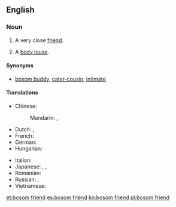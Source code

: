 ==English==

===Noun===
{{en-noun|head=[[bosom]] [[friend]]}}

# A very close [[friend]].
# {{context|slang|euphemistic|lang=en}} A [[body louse]].

====Synonyms====
* {{sense|very close friend}} [[bosom buddy]], [[cater-cousin]], [[intimate]]

====Translations====
{{trans-top|very close friend}}
* Chinese:
*: Mandarin: {{t+|cmn|知己|tr=zhījǐ|sc=Hani}}, {{t+|cmn|知音|tr=zhīyīn|sc=Hani}}
* Dutch: {{t|nl|getrouwe|m|f}}, {{t|nl|boezem vriend}}
* French: {{t|fr|ami(e) intime|m|f}}
* German: {{t+|de|Busenfreund|m}}
* Hungarian: {{t+|hu|kebelbarát}}
{{trans-mid}}
* Italian: {{t|it|amico per la pelle|m}}
* Japanese: {{t+|ja|親友|tr=しんゆう, shin'yū|sc=Jpan}}, {{t|ja|親しい友達|tr=したしいともだち, shitashii tomodachi|sc=Jpan}}, {{t|ja|心安い友人|tr=こころやすいゆうじん, kokoroyasui yūjin|sc=Jpan}}
* Romanian: {{t+|ro|fârtat|m}}
* Russian: {{t+|ru|закадычный друг|m|tr=zakadýčnyj drug|sc=Cyrl}}, {{t|ru|близкий друг|m|tr=blízkij drug|sc=Cyrl}}
* Vietnamese: {{t+|vi|tri kỷ}}
{{trans-bottom}}

[[et:bosom friend]]
[[es:bosom friend]]
[[kn:bosom friend]]
[[pl:bosom friend]]